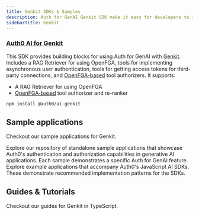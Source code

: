 ```yaml
---
title: Genkit SDKs & Samples
description: Auth for GenAI Genkit SDK make it easy for developers to integrate with and secure any AI agent workflow using Genkit.
sidebarTitle: Genkit
---
```


### [Auth0 AI for Genkit](https://github.com/auth0-lab/auth0-ai-js/tree/main/packages/ai-genkit)

This SDK provides building blocks for using Auth for GenAI with [Genkit](https://firebase.google.com/docs/genkit). Includes a RAG Retriever for using OpenFGA, tools for implementing asynchronous user authentication, tools for getting access tokens for third-party connections, and [OpenFGA-based](https://openfga.dev/) tool authorizers. It supports:

- A RAG Retriever for using OpenFGA
- [OpenFGA-based](https://openfga.dev/) tool authorizer and re-ranker

```bash wrap lines
npm install @auth0/ai-genkit
```

## Sample applications

Checkout our sample applications for Genkit.

<Columns cols={2}>
  <Card
    title="AI Samples"
    href="https://github.com/auth0-samples/auth0-ai-samples"
  >
    Explore our repository of standalone sample applications that showcase
    Auth0's authentication and authorization capabilities in generative AI
    applications. Each sample demonstrates a specific Auth for GenAI feature.
  </Card>
  <Card
    title="Auth0 AI SDK Samples"
    href="https://github.com/auth0-lab/auth0-ai-js/tree/main/examples"
  >
    Explore example applications that accompany Auth0's JavaScript AI SDKs.
    These demonstrate recommended implementation patterns for the SDKs.
  </Card>
</Columns>

## Guides & Tutorials

Checkout our guides for Genkit in TypeScript.

<Columns cols={2}>
  <Card
    title="Check Google Calendar Availability"
    href="/how-tos/check-google-calendar-availability"
    icon="google"
    iconType="solid"
    horizontal
  />
  <Card
    title="List GitHub Repositories"
    href="/how-tos/list-github-repositories"
    icon="github"
    iconType="solid"
    horizontal
  />
  <Card
    title="List Slack Channels"
    href="/how-tos/list-slack-channels"
    icon="slack"
    iconType="solid"
    horizontal
  />
</Columns>
